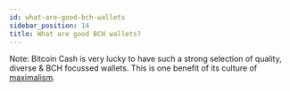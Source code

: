 ```yaml
---
id: what-are-good-bch-wallets
sidebar_position: 14
title: What are good BCH wallets?
---
```


Note: Bitcoin Cash is very lucky to have such a strong selection of quality, diverse & BCH focussed wallets. This is one benefit of its culture of [maximalism](/faqs/Culture/what-is-bitcoin-maximalism#on-the-importance-of-maximalism).
